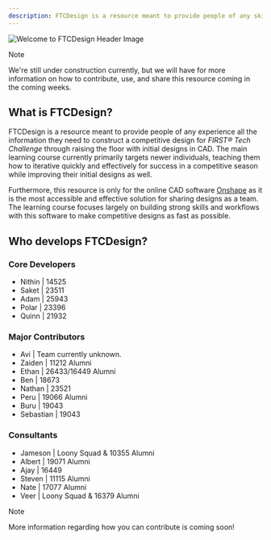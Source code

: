 ```yaml
---
description: FTCDesign is a resource meant to provide people of any skill level the information they need to construct a competitive design for a FIRST® Tech Challenge robot.
---
```

![Welcome to FTCDesign Header Image](/home/welcome.png)

> [!NOTE]
>
> We're still under construction currently, but we will have for more information on how to contribute, use, and share this resource coming in the coming weeks.

## What is FTCDesign?

FTCDesign is a resource meant to provide people of any experience all the information they need to construct a competitive design for _FIRST® Tech Challenge_ through raising the floor with initial designs in CAD. The main learning course currently primarily targets newer individuals, teaching them how to iterative quickly and effectively for success in a competitive season while improving their initial designs as well.

Furthermore, this resource is only for the online CAD software [Onshape](https://onshape.com/) as it is the most accessible and effective solution for sharing designs as a team. The learning course focuses largely on building strong skills and workflows with this software to make competitive designs as fast as possible.

## Who develops FTCDesign?

### Core Developers

- Nithin | 14525
- Saket | 23511
- Adam | 25943
- Polar | 23396
- Quinn | 21932

### Major Contributors

- Avi | Team currently unknown.
- Zaiden | 11212 Alumni
- Ethan | 26433/16449 Alumni
- Ben | 18673
- Nathan | 23521
- Peru | 19066 Alumni
- Buru | 19043
- Sebastian | 19043

### Consultants

- Jameson | Loony Squad & 10355 Alumni
- Albert | 19071 Alumni
- Ajay | 16449
- Steven | 11115 Alumni
- Nate | 17077 Alumni
- Veer | Loony Squad & 16379 Alumni

> [!NOTE]
>
> More information regarding how you can contribute is coming soon!